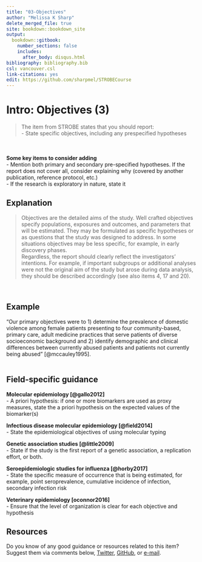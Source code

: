 ---
title: "03-Objectives"
author: "Melissa K Sharp"
delete_merged_file: true
site: bookdown::bookdown_site
output:
  bookdown::gitbook:
    number_sections: false 
    includes: 
      after_body: disqus.html
bibliography: bibliography.bib
csl: vancouver.csl
link-citations: yes
edit: https://github.com/sharpmel/STROBECourse
---

# Intro: Objectives (3)
> The item from STROBE states that you should report:  
- State specific objectives, including any prespecified hypotheses

</br></br>
**Some key items to consider adding**  
- Mention both primary and secondary pre-specified hypotheses. If the report does not cover all, consider explaining why (covered by another publication, reference protocol, etc.)  
- If the research is exploratory in nature, state it
</br> 

## Explanation
> Objectives are the detailed aims of the study. Well crafted objectives specify populations, exposures and outcomes, and parameters that will be estimated. They may be formulated as specific hypotheses or as questions that the study was designed to address. In some situations objectives may be less specific, for example, in early discovery phases.</br> 
Regardless, the report should clearly reflect the investigators’ intentions. For example, if important subgroups or additional analyses were not the original aim of the study but arose during data analysis, they should be described accordingly (see also items 4, 17 and 20).</br> 

</br>

## Example  
“Our primary objectives were to 1) determine the prevalence of domestic violence among female patients presenting to four community-based, primary care, adult medicine practices that serve patients of diverse socioeconomic background and 2) identify demographic and clinical differences between currently abused patients and patients not currently being abused ” [@mccauley1995].</br></br>  

## Field-specific guidance  
**Molecular epidemiology [@gallo2012]**  
- A priori hypothesis: if one or more biomarkers are used as proxy measures, state the a priori hypothesis on the expected values of the biomarker(s)</br>  

**Infectious disease molecular epidemiology [@field2014]**  
- State the epidemiological objectives of using molecular typing  

**Genetic association studies [@little2009]**  
- State if the study is the first report of a genetic association, a replication effort, or both.  

**Seroepidemiologic studies for influenza [@horby2017]**  
- State the specific measure of occurrence that is being estimated, for example, point seroprevalence, cumulative incidence of infection, secondary infection risk   

**Veterinary epidemiology [oconnor2016]**  
- Ensure that the level of organization is clear for each objective and hypothesis  

## Resources  
Do you know of any good guidance or resources related to this item? Suggest them via comments below, [Twitter](https://twitter.com/sharpmelk), [GitHub](https://github.com/sharpmel/STROBECourse), or [e-mail](mailto:melissaksharp@gmail.com).
</br> 
